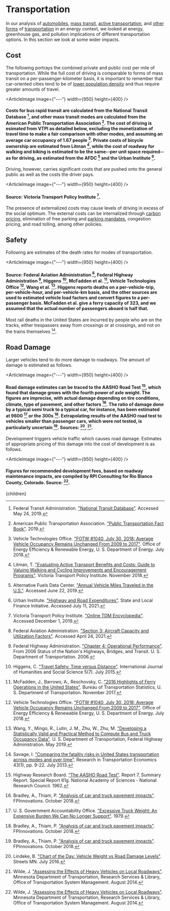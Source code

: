 


# Transportation

In our analysis of [automobiles](http://urbancruiseship.org/solution/energy/transpo_cars), [mass transit](http://urbancruiseship.org/solution/energy/transpo_transit), [active transportation](http://urbancruiseship.org/solution/energy/transpo_short), and [other forms](http://urbancruiseship.org/solution/energy/transpo_commute) of [transportation](http://urbancruiseship.org/solution/energy/transpo_ghg) in an energy context, we looked at energy, greenhouse gas, and pollution implications of different transportation options. In this section we look at some wider impacts.

## Cost
The following portrays the combined private and public cost per mile of transportation. While the full cost of driving is comparable to forms of mass transit on a per-passenger-kilometer basis, it is important to remember that car-oriented cities tend to be of [lower population density](http://urbancruiseship.org/solution/cities/cities_transportation_systems) and thus require greater amounts of travel.

<ArticleImage image={"---"} width={950} height={400} />
#### Costs for bus rapid transit are calculated from the National Transit Database [^6], and other mass transit modes are calculated from the American Public Transportation Association [^2]. The cost of driving is esimated from VTPI as detailed below, excluding the monetization of travel time to make a fair comparison with other modes, and assuming an average car occupancy of 1.67 people [^18]. Private costs of bicycle ownership are estimated from Litman [^12], while the cost of roadway for walking and biking is estimated to be the same--per unit space required--as for driving, as estimated from the AFDC [^1] and the Urban Institute [^17].

Driving, however, carries significant costs that are pushed onto the general public as well as the costs the driver pays.

<ArticleImage image={"---"} width={950} height={400} />
#### Source: Victoria Transport Policy Institute [^19].

The presence of externalized costs may cause levels of driving in excess of the social optimum. The external costs can be internalized through [carbon pricing](http://urbancruiseship.org/solution/energy/climate), elimination of free parking and [parking mandates](http://urbancruiseship.org/solution/cities/cities_zoning), congestion pricing, and road tolling, among other policies.

## Safety
Following are estimates of the death rates for modes of transportation.

<ArticleImage image={"---"} width={950} height={400} />
#### Source: Federal Aviation Administration [^4], Federal Highway Administration [^5], Higgens [^8], McFadden et al. [^13], Vehicle Technologies Office [^18], Wang et al. [^20]. Higgens reports deaths on a per-vehicle-trip, per-vehicle-hour, and per-vehicle-km basis, and the other sources are used to estimated vehicle load factors and convert figures to a per-passenger basis. McFadden et al. give a ferry capacity of 323, and we assumed that the actual number of passengers aboard is half that.

Most rail deaths in the United States are incurred by people who are on the tracks, either trespassers away from crossings or at crossings, and not on the trains themselves [^14].

## Road Damage
Larger vehicles tend to do more damage to roadways. The amount of damage is estimated as follows.

<ArticleImage image={"---"} width={950} height={400} />
#### Road damage estimates can be traced to the AASHO Road Test [^9], which found that damage grows with the fourth power of axle weight. The figures are imprecise, with actual damage depending on tire conditions, climate, type of pavement, and other factors [^3]. The ratio of damage done by a typical semi truck to a typical car, for instance, has been estimated at 9600 [^16] or the 300s [^3]. Extrapolating results of the AASHO road test to vehicles smaller than passenger cars, which were not tested, is particularly uncertain [^3]. Sources: [^11], [^21].

Development triggers vehicle traffic which causes road damage. Estimates of appropriate pricing of this damage into the cost of development is as follows.

<ArticleImage image={"---"} width={950} height={400} />
#### Figures for recommended development fees, based on roadway maintenance impacts, are compiled by RPI Consulting for Rio Blanco County, Colorado. Source: [^21].

<TruckingShouldPayAFeeForRoadDamageSolution />

[^1]: Alternative Fuels Data Center. ["Annual Vehicle Miles Traveled in the U.S."](https://afdc.energy.gov/data/10315). Accessed June 22, 2019.

[^2]: American Public Transportation Association. ["Public Transportation Fact Book"](https://www.apta.com/research-technical-resources/transit-statistics/public-transportation-fact-book/). 2019.

[^3]: Bradley, A., Thiam, P. ["Analysis of car and truck pavement impacts"](https://www.trucking.org/sites/default/files/2020-02/Analysis%20of%20car%20and%20truck%20pavement%20impacts-FINAL.pdf). FPInnovations. October 2018.

[^4]: Federal Aviation Administration. ["Section 3: Aircraft Capacity and Utilization Factors"](https://www.faa.gov/regulations_policies/policy_guidance/benefit_cost/media/econ-value-section-3-capacity.pdf). Accessed April 24, 2021.

[^5]: Federal Highway Administration. ["Chapter 4: Operational Performance"](https://www.fhwa.dot.gov/policy/2006cpr/chap4.cfm). From 2006 Status of the Nation's Highways, Bridges, and Transit. U. S. Department of Transportation. 2006.

[^6]: Federal Transit Administration. ["National Transit Database"](https://www.nationaltransitdatabase.org/). Accessed May 24, 2019.

[^7]: Hajek, J. J., Tighe, H. L., Hutchinson, B. G. ["Allocation of Pavement Damage Due to Trucks Using a Marginal Cost Method"](https://journals.sagepub.com/doi/abs/10.3141/1613-07). Transportation Research Record: Journal of the Transportation Research Board 1613(1). January 1998.

[^8]: Higgens, C. ["Travel Safety: Time versus Distance"](http://www.ijhssnet.com/journals/Vol_5_No_7_1_July_2015/15.pdf). International Journal of Humanities and Social Science 5(7). July 2015.

[^9]: Highway Research Board. ["The AASHO Road Test"](http://onlinepubs.trb.org/Onlinepubs/sr/sr61g/61g.pdf). Report 7, Summary Report. Special Report 61g. National Academy of Sciences - National Research Council. 1962.

[^10]: Kroes, S., Reichard, P., Teigen, S., Collard, C., Keating, M. ["Measuring the Miles: Road Usage Charges in Utah"](https://www.utahfoundation.org/reports/rucreport/). Utah Foundation. March 2021.

[^11]: Lindeke, B. ["Chart of the Day: Vehicle Weight vs Road Damage Levels"](https://streets.mn/2016/07/07/chart-of-the-day-vehicle-weight-vs-road-damage-levels/). Streets MN. July 2016.

[^12]: Litman, T. ["Evaluating Active Transport Benefits and Costs: Guide to Valuing Walking and Cycling Improvements and Encouragement Programs"](https://trid.trb.org/view/1262285). Victoria Transport Policy Institute. November 2018.

[^13]: McFadden, J., Barrows, A., Reschovsky, C. ["2016 Highlights of Ferry Operations in the United States"](https://www.bts.gov/2016-highlights-ferry-operations-united-states-0). Bureau of Transportation Statistics, U. S. Department of Transportation. November 2017.

[^14]: Savage, I. ["Comparing the fatality risks in United States transportation across modes and over time"](https://www.sciencedirect.com/science/article/abs/pii/S0739885912002156). Research in Transportation Economics 43(1), pp. 9-22. July 2013.

[^15]: True Cost. ["The Hidden Trucking Industry Subsidy"](https://truecostblog.com/2009/06/02/the-hidden-trucking-industry-subsidy/). June 2009.

[^16]: U. S. Government Accountability Office. ["Excessive Truck Weight: An Expensive Burden We Can No Longer Support"](https://www.gao.gov/products/ced-79-94). 1979.

[^17]: Urban Institute. ["Highway and Road Expenditures"](https://www.urban.org/policy-centers/cross-center-initiatives/state-and-local-finance-initiative/state-and-local-backgrounders/highway-and-road-expenditures). State and Local Finance Initiative. Accessed July 11, 2021.

[^18]: Vehicle Technologies Office. ["FOTW #1040, July 30, 2018: Average Vehicle Occupancy Remains Unchanged From 2009 to 2017"](https://www.energy.gov/eere/vehicles/articles/fotw-1040-july-30-2018-average-vehicle-occupancy-remains-unchanged-2009-2017). Office of Energy Efficiency & Renewable Energy, U. S. Department of Energy. July 2018.

[^19]: Victoria Transport Policy Institute. ["Online TDM Encyclopedia"](https://www.vtpi.org/tdm/). Accessed December 1, 2019.

[^20]: Wang, Y., Mingo, R., Lutin, J. M., Zhu, W., Zhu, M. ["Developing a Statistically Valid and Practical Method to Compute Bus and Truck Occupancy Data"](https://www.fhwa.dot.gov/policyinformation/tables/occupancyfactors/fhwa_pl_19_048.pdf). U. S. Department of Transportation, Federal Highway Administration. May 2019.

[^21]: Wilde, J. ["Assessing the Effects of Heavy Vehicles on Local Roadways"](https://trid.trb.org/view/1357274). Minnesota Department of Transportation, Research Services & Library, Office of Transportation System Management. August 2014.

  <Article 
    focusAreaUrl={focusAreaUrl} 
    hierarchy={hierarchy} 
    site={site}
  >
    {children}
  </Article>